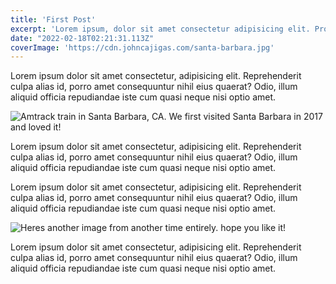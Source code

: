 ```yaml
---
title: 'First Post'
excerpt: 'Lorem ipsum, dolor sit amet consectetur adipisicing elit. Provident odit non asperiores deserunt, magni inventore quae quaerat alias animi eaque commodi id reiciendis amet unde placeat. Esse velit modi repellendus?'
date: "2022-02-18T02:21:31.113Z"
coverImage: 'https://cdn.johncajigas.com/santa-barbara.jpg'
---
```


Lorem ipsum dolor sit amet consectetur, adipisicing elit. Reprehenderit culpa alias id, porro amet consequuntur nihil eius quaerat? Odio, illum aliquid officia repudiandae iste cum quasi neque nisi optio amet.

<Image src="https://cdn.johncajigas.com/santa-barbara.jpg" alt="Amtrack train in Santa Barbara, CA. We first visited Santa Barbara in 2017 and loved it!" title="Santa Barbara"/>

Lorem ipsum dolor sit amet consectetur, adipisicing elit. Reprehenderit culpa alias id, porro amet consequuntur nihil eius quaerat? Odio, illum aliquid officia repudiandae iste cum quasi neque nisi optio amet.

Lorem ipsum dolor sit amet consectetur, adipisicing elit. Reprehenderit culpa alias id, porro amet consequuntur nihil eius quaerat? Odio, illum aliquid officia repudiandae iste cum quasi neque nisi optio amet.

<Image src='https://cdn.johncajigas.com/hb-pch.jpg' alt="Heres another image from another time entirely. hope you like it!"/>

Lorem ipsum dolor sit amet consectetur, adipisicing elit. Reprehenderit culpa alias id, porro amet consequuntur nihil eius quaerat? Odio, illum aliquid officia repudiandae iste cum quasi neque nisi optio amet.

